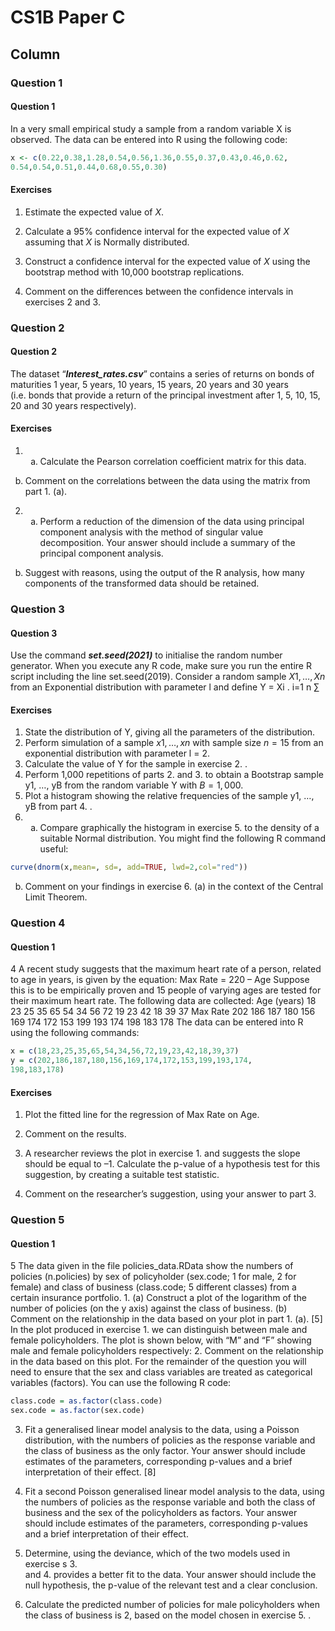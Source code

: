 CS1B Paper C {data-navmenu="R for Actuarial Statistics"}
==============================================================

Column {.tabset}
--------------------------------

### Question 1

<h4>Question  1</h4>

In a very small empirical study a sample from a random variable X is observed. The 
data can be entered into R using the following code:

```r
x <- c(0.22,0.38,1.28,0.54,0.56,1.36,0.55,0.37,0.43,0.46,0.62,
0.54,0.54,0.51,0.44,0.68,0.55,0.30)
```

#### Exercises 
1. Estimate the expected value of $X$. 

2. Calculate a 95% confidence interval for the expected value of $X$ assuming that $X$ is Normally distributed. 

3. Construct a confidence interval for the expected value of $X$ using the bootstrap 
method with 10,000 bootstrap replications.

4. Comment on the differences between the confidence intervals in exercises 2  and 3.  

### Question 2

<h4>Question 2</h4>
The dataset “***Interest_rates.csv***” contains a series of returns on bonds of maturities 
1 year, 5 years, 10 years, 15 years, 20 years and 30 years (i.e. bonds that provide a 
return of the principal investment after 1, 5, 10, 15, 20 and 30 years respectively).


#### Exercises
1.  (a) Calculate the Pearson correlation coefficient matrix for this data.
(b) Comment on the correlations between the data using the matrix from 
part 1. (a).

2.  (a) Perform a reduction of the dimension of the data using principal
component analysis with the method of singular value decomposition. 
Your answer should include a summary of the principal component 
analysis.
(b) Suggest with reasons, using the output of the R analysis, how many 
components of the transformed data should be retained.

### Question 3

<h4>Question 3</h4>
Use the command ***set.seed(2021)*** to initialise the random number generator. 
When you execute any R code, make sure you run the entire R script including the 
line set.seed(2019).
Consider a random sample $X1, \ldots, Xn$ from an Exponential distribution with parameter
l and define Y = Xi
. i=1
n
∑

#### Exercises
1.  State the distribution of Y, giving all the parameters of the distribution. 
2.  Perform simulation of a sample $x1, …, xn$ with sample size $n = 15$ from an 
exponential distribution with parameter l = 2. 
3.  Calculate the value of Y for the sample in exercise  2. .
4.  Perform 1,000 repetitions of parts 2.  and 3.  to obtain a Bootstrap sample 
y1, …, yB from the random variable Y with $B = 1,000$. 
5.  Plot a histogram showing the relative frequencies of the sample y1, …, yB from 
part 4. . 
6.  (a) Compare graphically the histogram in exercise  5.  to the density of a 
suitable Normal distribution. You might find the following R command 
useful: 
```r
curve(dnorm(x,mean=, sd=, add=TRUE, lwd=2,col="red"))
```
(b) Comment on your findings in exercise  6. (a) in the context of the Central 
Limit Theorem.

### Question 4

<h4>Question  1</h4>
4 A recent study suggests that the maximum heart rate of a person, related to age in 
years, is given by the equation:
Max Rate = 220 – Age
Suppose this is to be empirically proven and 15 people of varying ages are tested for 
their maximum heart rate. The following data are collected:
Age (years) 18 23 25 35 65 54 34 56 72 19 23 42 18 39 37
Max Rate 202 186 187 180 156 169 174 172 153 199 193 174 198 183 178
The data can be entered into R using the following commands:
```r
x = c(18,23,25,35,65,54,34,56,72,19,23,42,18,39,37)
y = c(202,186,187,180,156,169,174,172,153,199,193,174,
198,183,178)
```

#### Exercises 

1.  Plot the fitted line for the regression of Max Rate on Age. 

2.  Comment on the results. 

3. A researcher reviews the plot in exercise  1.  and suggests the slope should be equal to –1.
Calculate the p-value of a hypothesis test for this suggestion, by creating a 
suitable test statistic. 

4. Comment on the researcher’s suggestion, using your answer to part 3. 

### Question 5

<h4>Question  1</h4>
5 The data given in the file policies_data.RData show the numbers of policies 
(n.policies) by sex of policyholder (sex.code; 1 for male, 2 for female) 
and class of business (class.code; 5 different classes) from a certain insurance 
portfolio. 
1.  (a) Construct a plot of the logarithm of the number of policies (on the y
axis) against the class of business.
(b) Comment on the relationship in the data based on your plot in 
part 1. (a).
[5]
In the plot produced in exercise  1.  we can distinguish between male and female 
policyholders. The plot is shown below, with “M” and “F” showing male and female 
policyholders respectively: 
2.  Comment on the relationship in the data based on this plot. 
For the remainder of the question you will need to ensure that the sex and class 
variables are treated as categorical variables (factors). You can use the following R 
code:
```r
class.code = as.factor(class.code)
sex.code = as.factor(sex.code)
```
3.  Fit a generalised linear model analysis to the data, using a Poisson distribution, 
with the numbers of policies as the response variable and the class of business 
as the only factor. Your answer should include estimates of the parameters, 
corresponding p-values and a brief interpretation of their effect. [8]
4.  Fit a second Poisson generalised linear model analysis to the data, using the 
numbers of policies as the response variable and both the class of business and 
the sex of the policyholders as factors. Your answer should include estimates 
of the parameters, corresponding p-values and a brief interpretation of their 
effect. 
5.  Determine, using the deviance, which of the two models used in exercise s 3.  
and 4.  provides a better fit to the data. Your answer should include the null 
hypothesis, the p-value of the relevant test and a clear conclusion. 

6.  Calculate the predicted number of policies for male policyholders when the 
class of business is 2, based on the model chosen in exercise  5. . 
